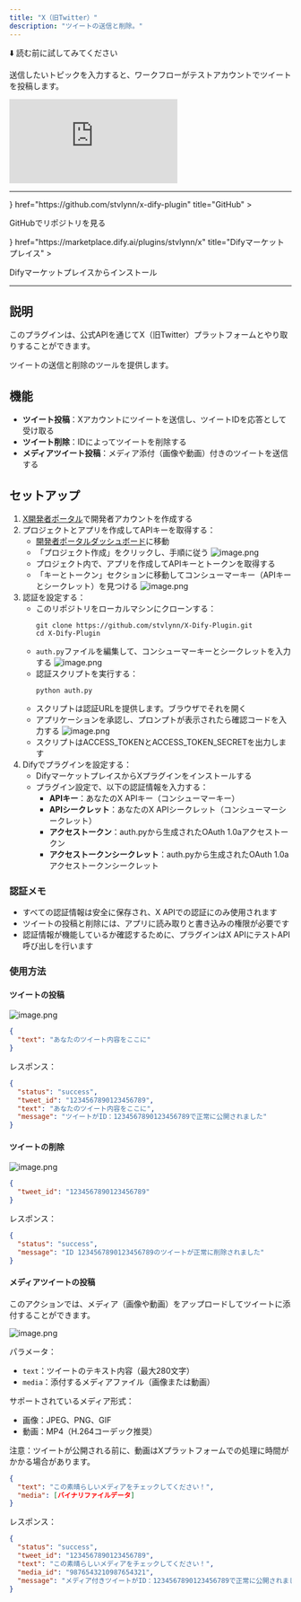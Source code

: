 ```yaml
---
title: "X（旧Twitter）"
description: "ツイートの送信と削除。"
---
```


⬇️ 読む前に試してみてください

<Callout title="使い方">送信したいトピックを入力すると、ワークフローがテストアカウントでツイートを投稿します。</Callout>

<iframe
 src="http://instance.hellodify.com/chatbot/PiSEbSPbx294M0UQ"
 style={{
   width: '100%',
   minHeight: '500px'
 }}
 frameBorder="0"
 allow="microphone">
</iframe>

---

<Cards>
  <Card 
    icon={<i className="ri-github-fill" />} 
    href="https://github.com/stvlynn/x-dify-plugin" 
    title="GitHub"
  >
  <p>GitHubでリポジトリを見る</p>
  </Card>
  <Card 
    icon={<i className="ri-store-2-line" />} 
    href="https://marketplace.dify.ai/plugins/stvlynn/x" 
    title="Difyマーケットプレイス"
  >
  <p>Difyマーケットプレイスからインストール</p>
  </Card>
</Cards>

---

## 説明

このプラグインは、公式APIを通じてX（旧Twitter）プラットフォームとやり取りすることができます。

ツイートの送信と削除のツールを提供します。

## 機能

- **ツイート投稿**：Xアカウントにツイートを送信し、ツイートIDを応答として受け取る
- **ツイート削除**：IDによってツイートを削除する
- **メディアツイート投稿**：メディア添付（画像や動画）付きのツイートを送信する

## セットアップ

1. [X開発者ポータル](https://developer.twitter.com/)で開発者アカウントを作成する
2. プロジェクトとアプリを作成してAPIキーを取得する：
   - [開発者ポータルダッシュボード](https://developer.twitter.com/en/portal/dashboard)に移動
   - 「プロジェクト作成」をクリックし、手順に従う
   ![image.png](https://s2.loli.net/2025/05/15/TXPEe3tQmszhSfK.png)
   - プロジェクト内で、アプリを作成してAPIキーとトークンを取得する
   - 「キーとトークン」セクションに移動してコンシューマーキー（APIキーとシークレット）を見つける
   ![image.png](https://s2.loli.net/2025/05/15/u8RxPvQoYVfDksr.png)
3. 認証を設定する：
   - このリポジトリをローカルマシンにクローンする：
     ```
     git clone https://github.com/stvlynn/X-Dify-Plugin.git
     cd X-Dify-Plugin
     ```
   - `auth.py`ファイルを編集して、コンシューマーキーとシークレットを入力する
   ![image.png](https://s2.loli.net/2025/05/15/XGa6fQjeI7HTsck.png)
   - 認証スクリプトを実行する：
     ```
     python auth.py
     ```
   - スクリプトは認証URLを提供します。ブラウザでそれを開く
   - アプリケーションを承認し、プロンプトが表示されたら確認コードを入力する
   ![image.png](https://s2.loli.net/2025/05/15/UJPdYHaqThkAQnR.png)
   - スクリプトはACCESS_TOKENとACCESS_TOKEN_SECRETを出力します
4. Difyでプラグインを設定する：
   - DifyマーケットプレイスからXプラグインをインストールする
   - プラグイン設定で、以下の認証情報を入力する：
     - **APIキー**：あなたのX APIキー（コンシューマーキー）
     - **APIシークレット**：あなたのX APIシークレット（コンシューマーシークレット）
     - **アクセストークン**：auth.pyから生成されたOAuth 1.0aアクセストークン
     - **アクセストークンシークレット**：auth.pyから生成されたOAuth 1.0aアクセストークンシークレット

### 認証メモ

- すべての認証情報は安全に保存され、X APIでの認証にのみ使用されます
- ツイートの投稿と削除には、アプリに読み取りと書き込みの権限が必要です
- 認証情報が機能しているか確認するために、プラグインはX APIにテストAPI呼び出しを行います

### 使用方法

#### ツイートの投稿

![image.png](https://s2.loli.net/2025/05/15/QgHeYb6BGDUFipL.png)

```json
{
  "text": "あなたのツイート内容をここに"
}
```

レスポンス：
```json
{
  "status": "success",
  "tweet_id": "1234567890123456789",
  "text": "あなたのツイート内容をここに",
  "message": "ツイートがID：1234567890123456789で正常に公開されました"
}
```

#### ツイートの削除

![image.png](https://s2.loli.net/2025/05/15/u3vP9NWbkflzH8x.png)

```json
{
  "tweet_id": "1234567890123456789"
}
```

レスポンス：
```json
{
  "status": "success",
  "message": "ID 1234567890123456789のツイートが正常に削除されました"
}
```

#### メディアツイートの投稿

このアクションでは、メディア（画像や動画）をアップロードしてツイートに添付することができます。

![image.png](https://s2.loli.net/2025/05/15/dgBr9VzOMQota6y.png)

パラメータ：
- `text`：ツイートのテキスト内容（最大280文字）
- `media`：添付するメディアファイル（画像または動画）

サポートされているメディア形式：
- 画像：JPEG、PNG、GIF
- 動画：MP4（H.264コーデック推奨）

注意：ツイートが公開される前に、動画はXプラットフォームでの処理に時間がかかる場合があります。

```json
{
  "text": "この素晴らしいメディアをチェックしてください！",
  "media": [バイナリファイルデータ]
}
```

レスポンス：
```json
{
  "status": "success",
  "tweet_id": "1234567890123456789",
  "text": "この素晴らしいメディアをチェックしてください！",
  "media_id": "9876543210987654321",
  "message": "メディア付きツイートがID：1234567890123456789で正常に公開されました"
}
```
